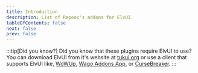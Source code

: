 ```yaml
---
title: Introduction
description: List of Repooc's addons for ElvUI.
tableOfContents: false
next: false
prev: false
---
```



<Background />

:::tip[Did you know?]
Did you know that these plugins require ElvUI to use? You can download ElvUI from it's website at [tukui.org](https://tukui.org/elvui) or use a client that supports ElvUI like, [WoWUp](https://wowup.io/), [Wago Addons App](https://addons.wago.io/app), or [CurseBreaker](https://github.com/AcidWeb/CurseBreaker).
:::

<CardGrid>
	<LinkCard title="ActionBar Buddy" href="../addons/actionbarbuddy/" />
	<LinkCard title="ActionBar Masks" href="../addons/actionbarmasks/" />
	<LinkCard title="Dynamic Status Icons" href="../addons/dynamicstatusicons/" />
	<LinkCard title="Fun Stuff" href="../addons/funstuff/" />
	<LinkCard title="Keybind Display" href="../addons/keybinddisplay/" />
	<LinkCard title="Ratio Minimap Auras" href="../addons/ratiominimapauras/" />
	<LinkCard title="Scrap Support" href="../addons/scrapsupport/" />
	<LinkCard title="Split ActionBars" href="../addons/splitactionbars/" />
	<LinkCard title="Tooltip Tweaks" href="../addons/tooltiptweaks/" />
</CardGrid>
